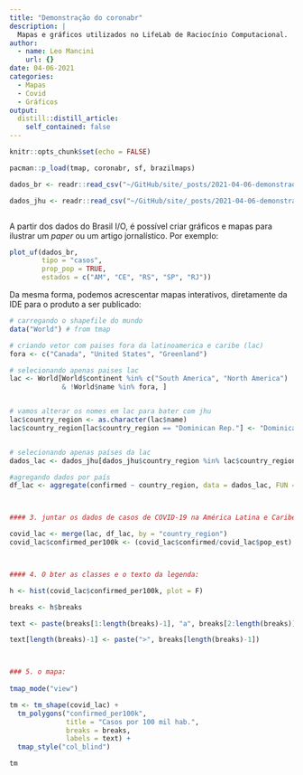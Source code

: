 ```yaml
---
title: "Demonstração do coronabr"
description: |
  Mapas e gráficos utilizados no LifeLab de Raciocínio Computacional.
author:
  - name: Leo Mancini
    url: {}
date: 04-06-2021
categories:
  - Mapas
  - Covid
  - Gráficos
output:
  distill::distill_article:
    self_contained: false
---
```



```r
knitr::opts_chunk$set(echo = FALSE)

pacman::p_load(tmap, coronabr, sf, brazilmaps)

dados_br <- readr::read_csv("~/GitHub/site/_posts/2021-04-06-demonstrao-do-coronabr/corona_brasil.csv")

dados_jhu <- readr::read_csv("~/GitHub/site/_posts/2021-04-06-demonstrao-do-coronabr/corona_jhu.csv")



```

A partir dos dados do Brasil I/O, é possível criar gráficos e mapas para ilustrar um _paper_ ou um artigo jornalístico. Por exemplo:

```r
plot_uf(dados_br, 
        tipo = "casos",
        prop_pop = TRUE,
        estados = c("AM", "CE", "RS", "SP", "RJ"))
```

Da mesma forma, podemos acrescentar mapas interativos, diretamente da IDE para o produto a ser publicado:

```r

# carregando o shapefile do mundo
data("World") # from tmap

# criando vetor com paises fora da latinoamerica e caribe (lac)
fora <- c("Canada", "United States", "Greenland")

# selecionando apenas paises lac
lac <- World[World$continent %in% c("South America", "North America")
             & !World$name %in% fora, ]


# vamos alterar os nomes em lac para bater com jhu
lac$country_region <- as.character(lac$name)
lac$country_region[lac$country_region == "Dominican Rep."] <- "Dominican Republic"


# selecionando apenas países da lac
dados_lac <- dados_jhu[dados_jhu$country_region %in% lac$country_region, ]

#agregando dados por país
df_lac <- aggregate(confirmed ~ country_region, data = dados_lac, FUN = sum)



#### 3. juntar os dados de casos de COVID-19 na América Latina e Caribe com os dados do shapefile para a região.

covid_lac <- merge(lac, df_lac, by = "country_region")
covid_lac$confirmed_per100k <- (covid_lac$confirmed/covid_lac$pop_est) * 100000



#### 4. O bter as classes e o texto da legenda:

h <- hist(covid_lac$confirmed_per100k, plot = F)

breaks <- h$breaks

text <- paste(breaks[1:length(breaks)-1], "a", breaks[2:length(breaks)])

text[length(breaks)-1] <- paste(">", breaks[length(breaks)-1])



### 5. o mapa:
  
tmap_mode("view")

tm <- tm_shape(covid_lac) +
  tm_polygons("confirmed_per100k", 
              title = "Casos por 100 mil hab.", 
              breaks = breaks, 
              labels = text) +
  tmap_style("col_blind")

tm
```


